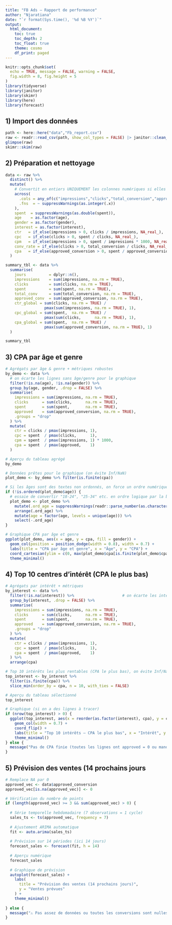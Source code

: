 ```yaml
---
title: "FB Ads – Rapport de performance"
author: "Njaratiana"
date: "`r format(Sys.time(), '%d %B %Y')`"
output:
  html_document:
    toc: true
    toc_depth: 2
    toc_float: true
    theme: cosmo
    df_print: paged
---
```

```r
knitr::opts_chunk$set(
  echo = TRUE, message = FALSE, warning = FALSE,
  fig.width = 8, fig.height = 5
)
library(tidyverse)
library(janitor)
library(skimr)
library(here)
library(forecast)
```

## 1) Import des données
```r
path <- here::here("data","Fb_report.csv")
raw <- readr::read_csv(path, show_col_types = FALSE) |> janitor::clean_names()
glimpse(raw)
skimr::skim(raw)
```


## 2) Préparation et nettoyage
```r
data <- raw %>%
  distinct() %>%
  mutate(
    # Convertit en entiers UNIQUEMENT les colonnes numériques si elles existent
    across(
      .cols = any_of(c("impressions","clicks","total_conversion","approved_conversion")),
      .fns  = ~ suppressWarnings(as.integer(.x))
    ),
    spent  = suppressWarnings(as.double(spent)),
    age    = as.factor(age),
    gender = as.factor(gender),
    interest = as.factor(interest),
    ctr   = if_else(impressions > 0, clicks / impressions, NA_real_),
    cpc   = if_else(clicks > 0, spent / clicks, NA_real_),
    cpm   = if_else(impressions > 0, spent / impressions * 1000, NA_real_),
    conv_rate = if_else(clicks > 0, total_conversion / clicks, NA_real_),
    cpa   = if_else(approved_conversion > 0, spent / approved_conversion, NA_real_)
  )

summary_tbl <- data %>%
  summarise(
    jours          = dplyr::n(),
    impressions    = sum(impressions, na.rm = TRUE),
    clicks         = sum(clicks, na.rm = TRUE),
    spent          = sum(spent, na.rm = TRUE),
    total_conv     = sum(total_conversion, na.rm = TRUE),
    approved_conv  = sum(approved_conversion, na.rm = TRUE),
    ctr_global = sum(clicks, na.rm = TRUE) /
                 pmax(sum(impressions, na.rm = TRUE), 1),
    cpc_global = sum(spent,  na.rm = TRUE) /
                 pmax(sum(clicks,      na.rm = TRUE), 1),
    cpa_global = sum(spent,  na.rm = TRUE) /
                 pmax(sum(approved_conversion, na.rm = TRUE), 1)
  )

summary_tbl
```
## 3) CPA par âge et genre
```r
# Agrégats par âge & genre + métriques robustes
by_demo <- data %>%
  # on écarte les lignes sans âge/genre pour le graphique
  filter(!is.na(age), !is.na(gender)) %>%
  group_by(age, gender, .drop = FALSE) %>%
  summarise(
    impressions = sum(impressions, na.rm = TRUE),
    clicks      = sum(clicks,      na.rm = TRUE),
    spent       = sum(spent,       na.rm = TRUE),
    approved    = sum(approved_conversion, na.rm = TRUE),
    .groups = "drop"
  ) %>%
  mutate(
    ctr = clicks / pmax(impressions, 1),
    cpc = spent  / pmax(clicks,      1),
    cpm = spent  / pmax(impressions, 1) * 1000,
    cpa = spent  / pmax(approved,    1)
  )

# Aperçu du tableau agrégé
by_demo

# Données prêtes pour le graphique (on évite Inf/NaN)
plot_demo <- by_demo %>% filter(is.finite(cpa))

# Si les âges sont des textes non ordonnés, on force un ordre numérique si possible
if (!is.ordered(plot_demo$age)) {
  # essaie de convertir "18-24", "25-34" etc. en ordre logique par la borne basse
  plot_demo <- plot_demo %>%
    mutate(.ord_age = suppressWarnings(readr::parse_number(as.character(age)))) %>%
    arrange(.ord_age) %>%
    mutate(age = factor(age, levels = unique(age))) %>%
    select(-.ord_age)
}

# Graphique CPA par âge et genre
ggplot(plot_demo, aes(x = age, y = cpa, fill = gender)) +
  geom_col(position = position_dodge(width = 0.8), width = 0.7) +
  labs(title = "CPA par âge et genre", x = "Âge", y = "CPA") +
  coord_cartesian(ylim = c(0, max(plot_demo$cpa[is.finite(plot_demo$cpa)], na.rm = TRUE) * 1.1)) +
  theme_minimal()
```

## 4) Top 10 centres d’intérêt (CPA le plus bas)
```r
# Agrégats par intérêt + métriques
by_interest <- data %>%
  filter(!is.na(interest)) %>%                     # on écarte les intérêts manquants
  group_by(interest, .drop = FALSE) %>%
  summarise(
    impressions = sum(impressions, na.rm = TRUE),
    clicks      = sum(clicks,      na.rm = TRUE),
    spent       = sum(spent,       na.rm = TRUE),
    approved    = sum(approved_conversion, na.rm = TRUE),
    .groups = "drop"
  ) %>%
  mutate(
    ctr = clicks / pmax(impressions, 1),
    cpc = spent  / pmax(clicks,      1),
    cpa = spent  / pmax(approved,    1)
  ) %>%
  arrange(cpa)

# Top 10 intérêts les plus rentables (CPA le plus bas), on évite Inf/NaN
top_interest <- by_interest %>%
  filter(is.finite(cpa)) %>%
  slice_min(order_by = cpa, n = 10, with_ties = FALSE)

# Aperçu du tableau sélectionné
top_interest

# Graphique (si on a des lignes à tracer)
if (nrow(top_interest) > 0) {
  ggplot(top_interest, aes(x = reorder(as.factor(interest), cpa), y = cpa)) +
    geom_col(width = 0.7) +
    coord_flip() +
    labs(title = "Top 10 intérêts – CPA le plus bas", x = "Intérêt", y = "CPA") +
    theme_minimal()
} else {
  message("Pas de CPA finie (toutes les lignes ont approved = 0 ou manquent) : graphique non tracé.")
}
```

## 5) Prévision des ventes (14 prochains jours
```r
# Remplace NA par 0
approved_vec <- data$approved_conversion
approved_vec[is.na(approved_vec)] <- 0

# Vérification du nombre de points
if (length(approved_vec) >= 3 && sum(approved_vec) > 0) {
  
  # Série temporelle hebdomadaire (7 observations = 1 cycle)
  sales_ts <- ts(approved_vec, frequency = 7)
  
  # Ajustement ARIMA automatique
  fit <- auto.arima(sales_ts)
  
  # Prévision sur 14 périodes (ici 14 jours)
  forecast_sales <- forecast(fit, h = 14)
  
  # Aperçu numérique
  forecast_sales
  
  # Graphique de prévision
  autoplot(forecast_sales) +
    labs(
      title = "Prévision des ventes (14 prochains jours)",
      y = "Ventes prévues"
    ) +
    theme_minimal()
  
} else {
  message("⚠️ Pas assez de données ou toutes les conversions sont nulles — prévision non réalisée.")
}
```



